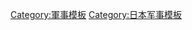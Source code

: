 {{military navigation
| name  = 盔甲类型
| title = [[盔甲]]类型
| state    = {{{state|autocollapse}}}
| bodyclass = hlist
| style = wide
| group1  = 历史盔甲
| list1   =
{{navbox|child
 |group1= 
 |list1=
* [[札甲]]
* {{tsl|en|Laminar armour}}
* [[鳞甲]]
* [[鎖子甲]]
* [[板鏈甲]]
* [[板甲]]
* {{tsl|en|Lame (armor)}}
* {{tsl|en|Boiled leather||Boiled leather (cuir bouilli)}}
* [[環甲]]
* [[條板甲]]
* [[護心鏡]]
* [[步人甲]]
* [[罩甲]]
* [[布面甲]]
* [[明光鎧]]
 |group2= 日本盔甲
 |list2=
* [[短甲]]
* [[挂甲]]
* [[大鎧]]
* [[胴丸]]
* [[腹卷]]
* [[母衣]]
* {{tsl|en|Karuta (Japanese armour)}}
* {{tsl|en|Kikko (Japanese armour)}}
* {{tsl|en|Kusari (Japanese mail armour)}}
}}
| group2 = 现代盔甲
| list2 =
* {{tsl|en|Ceramic plate}}
* {{tsl|en|Doron Plate}}
* [[克維拉]]
* {{tsl|en|Kevlar KM2}}
* {{tsl|en|Gold Flex}}
* {{tsl|en|Ballistic nylon}}
* [[防彈背心]]
* [[防弹胸甲]]
| group3 = 虚构盔甲
| list3 =
* [[帶鏈甲]]
}}<noinclude>
{{collapsible option}}
[[Category:軍事模板]]
[[Category:日本军事模板]]
<!--{{tsl|ru|Шаблон:Части доспехов}} is for {{tsl|en|Template:Types of armour}} and {{tsl|en|Template:Elements of Medieval armor}} as well-->
</noinclude>